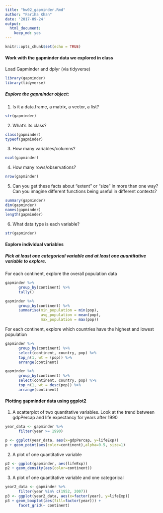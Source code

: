 ```yaml
---
title: "hw02_gapminder.Rmd"
author: "Fariha Khan"
date: '2017-09-24'
output: 
  html_document: 
    keep_md: yes
---
```


```r
knitr::opts_chunk$set(echo = TRUE)
```




#### Work with the gapminder data we explored in class


Load Gapminder and dplyr (via tidyverse)

```r
library(gapminder)
library(tidyverse)
```

##### Explore the gapminder object:

1. Is it a data.frame, a matrix, a vector, a list?
```r
str(gapminder)
```

2. What’s its class?
```r
class(gapminder)
typeof(gapminder)
```

3. How many variables/columns?
```r
ncol(gapminder)
```

4. How many rows/observations?
```r
nrow(gapminder)
```

5. Can you get these facts about “extent” or “size” in more than one way? Can you imagine different functions being useful in different contexts?
```r
summary(gapminder)
dim(gapminder)
names(gapminder)
length(gapminder)
```

6. What data type is each variable?
```r
str(gapminder)
```


#### Explore individual variables

##### Pick at least one categorical variable and at least one quantitative variable to explore.
For each continent, explore the overall population data
```r

gapminder %>% 
      group_by(continent) %>% 
      tally()

gapminder %>% 
      group_by(continent) %>% 
      summarise(min_population = min(pop),
                avg_population = mean(pop),
                max_population = max(pop))
```

For each continent, explore which countries have the highest and lowest population
```r
gapminder %>% 
      group_by(continent) %>%
      select(continent, country, pop) %>%
      top_n(1, wt = (pop)) %>% 
      arrange(continent)

gapminder %>% 
      group_by(continent) %>%
      select(continent, country, pop) %>%
      top_n(1, wt = desc(pop)) %>% 
      arrange(continent)
```


#### Plotting gapminder data using ggplot2
1. A scatterplot of two quantitative variables.
Look at the trend between gdpPercap and life expectancy for years after 1990
```r
year_data <- gapminder %>% 
      filter(year >= 1990)

p <- ggplot(year_data, aes(x=gdpPercap, y=lifeExp))
p + geom_point(aes(color=continent),alpha=0.5, size=1)
```


2. A plot of one quantitative variable
```r
p2 <- ggplot(gapminder, aes(lifeExp))
p2 + geom_density(aes(color=continent))
```

3. A plot of one quantitative variable and one categorical
```r
year2_data <- gapminder %>% 
      filter(year %in% c(1952, 2007))
p3 <- ggplot(year2_data, aes(x=factor(year), y=lifeExp))
p3 + geom_boxplot(aes(fill=factor(year))) +
      facet_grid(~ continent)
```

